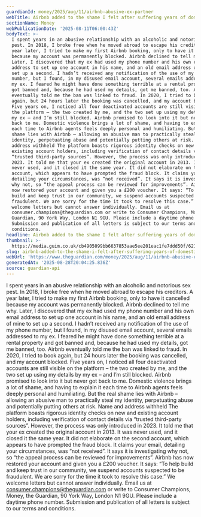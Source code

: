 ```yaml
---
guardianId: money/2025/aug/11/airbnb-abusive-ex-partner
webTitle: Airbnb added to the shame I felt after suffering years of domestic abuse
sectionName: Money
webPublicationDate: '2025-08-11T06:00:43Z'
bodyText: >-
  I spent years in an abusive relationship with an alcoholic and notorious sex
  pest. In 2018, I broke free when he moved abroad to escape his creditors. A
  year later, I tried to make my first Airbnb booking, only to have it cancelled
  because my account was permanently blocked. Airbnb declined to tell me why.
  Later, I discovered that my ex had used my phone number and his own email
  address to set up one account in his name, and an old email address of mine to
  set up a second. I hadn’t received any notification of the use of my phone
  number, but I found, in my disused email account, several emails addressed to
  my ex. I feared he might have done something terrible at a rental property and
  got banned and, because he had used my details, got me banned, too. Airbnb
  eventually told me the ban was linked to fraud. In 2020, I tried to book
  again, but 24 hours later the booking was cancelled, and my account blocked.
  Five years on, I noticed all four deactivated accounts are still visible on
  the platform – the two created by me, and the two set up using my details by
  my ex – and I’m still blocked. Airbnb promised to look into it but never got
  back to me. Domestic violence brings a lot of shame, and having to explain it
  each time to Airbnb agents feels deeply personal and humiliating. But the real
  shame lies with Airbnb – allowing an abusive man to practically steal my
  identity, perpetuating abuse and potentially putting others at risk. Name and
  address withheld The platform boasts rigorous identity checks on new and
  existing account holders, including verification of contact details via
  “trusted third-party sources”. However, the process was only introduced in
  2023. It told me that your ex created the original account in 2013. It was
  never used, and it closed it the same year. It did not elaborate on the second
  account, which appears to have prompted the fraud block. It claims your email,
  detailing your circumstances, was “not received”. It says it is investigating
  why not, so “the appeal process can be reviewed for improvements”. Airbnb has
  now restored your account and given you a £200 voucher. It says: “To help
  build and keep trust in our community, we suspend accounts suspected to be
  fraudulent. We are sorry for the time it took to resolve this case.” We
  welcome letters but cannot answer individually. Email us at
  consumer.champions@theguardian.com or write to Consumer Champions, Money, the
  Guardian, 90 York Way, London N1 9GU. Please include a daytime phone number.
  Submission and publication of all letters is subject to our terms and
  conditions.
headline: Airbnb added to the shame I felt after suffering years of domestic abuse
thumbnail: >-
  https://media.guim.co.uk/cb4905099bb6637853aae5ee201eac1fe7ddd50f/621_0_4680_3744/500.jpg
slug: airbnb-added-to-the-shame-i-felt-after-suffering-years-of-domestic-abuse
webUrl: 'https://www.theguardian.com/money/2025/aug/11/airbnb-abusive-ex-partner'
generatedAt: '2025-08-28T20:04:25.836Z'
source: guardian-api
---
```

I spent years in an abusive relationship with an alcoholic and notorious sex pest. In 2018, I broke free when he moved abroad to escape his creditors. A year later, I tried to make my first Airbnb booking, only to have it cancelled because my account was permanently blocked. Airbnb declined to tell me why. Later, I discovered that my ex had used my phone number and his own email address to set up one account in his name, and an old email address of mine to set up a second. I hadn’t received any notification of the use of my phone number, but I found, in my disused email account, several emails addressed to my ex. I feared he might have done something terrible at a rental property and got banned and, because he had used my details, got me banned, too. Airbnb eventually told me the ban was linked to fraud. In 2020, I tried to book again, but 24 hours later the booking was cancelled, and my account blocked. Five years on, I noticed all four deactivated accounts are still visible on the platform – the two created by me, and the two set up using my details by my ex – and I’m still blocked. Airbnb promised to look into it but never got back to me. Domestic violence brings a lot of shame, and having to explain it each time to Airbnb agents feels deeply personal and humiliating. But the real shame lies with Airbnb – allowing an abusive man to practically steal my identity, perpetuating abuse and potentially putting others at risk. Name and address withheld The platform boasts rigorous identity checks on new and existing account holders, including verification of contact details via “trusted third-party sources”. However, the process was only introduced in 2023. It told me that your ex created the original account in 2013. It was never used, and it closed it the same year. It did not elaborate on the second account, which appears to have prompted the fraud block. It claims your email, detailing your circumstances, was “not received”. It says it is investigating why not, so “the appeal process can be reviewed for improvements”. Airbnb has now restored your account and given you a £200 voucher. It says: “To help build and keep trust in our community, we suspend accounts suspected to be fraudulent. We are sorry for the time it took to resolve this case.” We welcome letters but cannot answer individually. Email us at consumer.champions@theguardian.com or write to Consumer Champions, Money, the Guardian, 90 York Way, London N1 9GU. Please include a daytime phone number. Submission and publication of all letters is subject to our terms and conditions.
